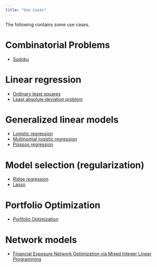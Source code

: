 ```yaml
---
title: "Use Cases"
---
```


The following contains some use cases.


# Combinatorial Problems
* [Sudoku](use_case_sudoku.html)


# Linear regression
* [Ordinary least squares](use_case_linear_regression.html)
* [Least absolute deviation problem](use_case_LAD.html)

# Generalized linear models
* [Logistic regression](use_case_logistic_regression.html)
* [Multinomial logistic regression](use_case_multinomial_regression.html)
* [Poisson regression](use_case_poisson_regression.html)


# Model selection (regularization)
* [Ridge regression](use_case_ridge_regression.html)
* [Lasso](use_case_lasso.html)


# Portfolio Optimization
* [Portfolio Optimization](use_case_portfolio_optimization.html)


# Network models
* <a href="use_case_NW_optim_web_docu.html" target="_blank">Financial Exposure Network Optimization via Mixed Integer Linear Programming</a>
